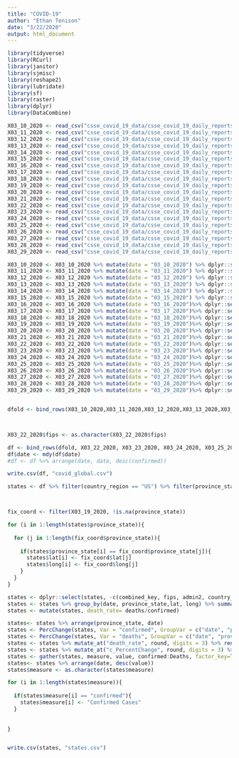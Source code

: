```yaml
---
title: "COVID-19"
author: "Ethan Tenison"
date: "3/22/2020"
output: html_document
---
```


```r

library(tidyverse)
library(RCurl)
library(janitor)
library(sjmisc)
library(reshape2)
library(lubridate)
library(sf)
library(raster)
library(dplyr)
library(DataCombine)

X03_10_2020 <- read_csv("csse_covid_19_data/csse_covid_19_daily_reports/03-10-2020.csv")
X03_11_2020 <- read_csv("csse_covid_19_data/csse_covid_19_daily_reports/03-11-2020.csv")
X03_12_2020 <- read_csv("csse_covid_19_data/csse_covid_19_daily_reports/03-12-2020.csv")
X03_13_2020 <- read_csv("csse_covid_19_data/csse_covid_19_daily_reports/03-13-2020.csv")
X03_14_2020 <- read_csv("csse_covid_19_data/csse_covid_19_daily_reports/03-14-2020.csv")
X03_15_2020 <- read_csv("csse_covid_19_data/csse_covid_19_daily_reports/03-15-2020.csv")
X03_16_2020 <- read_csv("csse_covid_19_data/csse_covid_19_daily_reports/03-16-2020.csv")
X03_17_2020 <- read_csv("csse_covid_19_data/csse_covid_19_daily_reports/03-17-2020.csv")
X03_18_2020 <- read_csv("csse_covid_19_data/csse_covid_19_daily_reports/03-18-2020.csv")
X03_19_2020 <- read_csv("csse_covid_19_data/csse_covid_19_daily_reports/03-19-2020.csv")
X03_20_2020 <- read_csv("csse_covid_19_data/csse_covid_19_daily_reports/03-20-2020.csv")
X03_21_2020 <- read_csv("csse_covid_19_data/csse_covid_19_daily_reports/03-21-2020.csv")
X03_22_2020 <- read_csv("csse_covid_19_data/csse_covid_19_daily_reports/03-22-2020.csv")
X03_23_2020 <- read_csv("csse_covid_19_data/csse_covid_19_daily_reports/03-23-2020.csv")
X03_24_2020 <- read_csv("csse_covid_19_data/csse_covid_19_daily_reports/03-24-2020.csv")
X03_25_2020 <- read_csv("csse_covid_19_data/csse_covid_19_daily_reports/03-25-2020.csv")
X03_26_2020 <- read_csv("csse_covid_19_data/csse_covid_19_daily_reports/03-26-2020.csv")
X03_27_2020 <- read_csv("csse_covid_19_data/csse_covid_19_daily_reports/03-27-2020.csv")
X03_28_2020 <- read_csv("csse_covid_19_data/csse_covid_19_daily_reports/03-28-2020.csv")
X03_29_2020 <- read_csv("csse_covid_19_data/csse_covid_19_daily_reports/03-29-2020.csv")
```


```r

X03_10_2020 <- X03_10_2020 %>% mutate(date = "03_10_2020") %>% dplyr::select(-c("Last Update")) %>% clean_names() %>% rename(lat = latitude, long = longitude) %>% mutate(fips = "NA", admin2 = "NA", combined_key = "NA", active = 0) %>% dplyr::select(fips, admin2, province_state ,country_region ,lat , long ,confirmed,deaths,recovered, active,combined_key ,date)
X03_11_2020 <- X03_11_2020 %>% mutate(date = "03_11_2020") %>% dplyr::select(-c("Last Update"))%>% clean_names() %>% rename(lat = latitude, long = longitude)%>% mutate(fips = "NA", admin2 = "NA", combined_key = "NA", active = 0)%>% dplyr::select(fips, admin2, province_state ,country_region ,lat , long ,confirmed,deaths,recovered, active,combined_key ,date)
X03_12_2020 <- X03_12_2020 %>% mutate(date = "03_12_2020") %>% dplyr::select(-c("Last Update"))%>% clean_names()%>% rename(lat = latitude, long = longitude)%>% mutate(fips = "NA", admin2 = "NA", combined_key = "NA", active = 0)%>% dplyr::select(fips, admin2, province_state ,country_region ,lat , long ,confirmed,deaths,recovered, active,combined_key ,date)
X03_13_2020 <- X03_13_2020 %>% mutate(date = "03_13_2020") %>% dplyr::select(-c("Last Update"))%>% clean_names()%>% rename(lat = latitude, long = longitude)%>% mutate(fips = "NA", admin2 = "NA", combined_key = "NA", active = 0)%>% dplyr::select(fips, admin2, province_state ,country_region ,lat , long ,confirmed,deaths,recovered, active,combined_key ,date)
X03_14_2020 <- X03_14_2020 %>% mutate(date = "03_14_2020") %>% dplyr::select(-c("Last Update"))%>% clean_names()%>% rename(lat = latitude, long = longitude)%>% mutate(fips = "NA", admin2 = "NA", combined_key = "NA", active = 0)%>% dplyr::select(fips, admin2, province_state ,country_region ,lat , long ,confirmed,deaths,recovered, active,combined_key ,date)
X03_15_2020 <- X03_15_2020 %>% mutate(date = "03_15_2020") %>% dplyr::select(-c("Last Update"))%>% clean_names()%>% rename(lat = latitude, long = longitude)%>% mutate(fips = "NA", admin2 = "NA", combined_key = "NA", active = 0)%>% dplyr::select(fips, admin2, province_state ,country_region ,lat , long ,confirmed,deaths,recovered, active,combined_key ,date)
X03_16_2020 <- X03_16_2020 %>% mutate(date = "03_16_2020")%>% dplyr::select(-c("Last Update"))%>% clean_names()%>% rename(lat = latitude, long = longitude)%>% mutate(fips = "NA", admin2 = "NA", combined_key = "NA", active = 0)%>% dplyr::select(fips, admin2, province_state ,country_region ,lat , long ,confirmed,deaths,recovered, active,combined_key ,date)
X03_17_2020 <- X03_17_2020 %>% mutate(date = "03_17_2020")%>% dplyr::select(-c("Last Update"))%>% clean_names()%>% rename(lat = latitude, long = longitude)%>% mutate(fips = "NA", admin2 = "NA", combined_key = "NA", active = 0)%>% dplyr::select(fips, admin2, province_state ,country_region ,lat , long ,confirmed,deaths,recovered, active,combined_key ,date)
X03_18_2020 <- X03_18_2020 %>% mutate(date = "03_18_2020")%>% dplyr::select(-c("Last Update"))%>% clean_names()%>% rename(lat = latitude, long = longitude)%>% mutate(fips = "NA", admin2 = "NA", combined_key = "NA", active = 0)%>% dplyr::select(fips, admin2, province_state ,country_region ,lat , long ,confirmed,deaths,recovered, active,combined_key ,date)
X03_19_2020 <- X03_19_2020 %>% mutate(date = "03_19_2020")%>% dplyr::select(-c("Last Update"))%>% clean_names()%>% rename(lat = latitude, long = longitude)%>% mutate(fips = "NA", admin2 = "NA", combined_key = "NA", active = 0)%>% dplyr::select(fips, admin2, province_state ,country_region ,lat , long ,confirmed,deaths,recovered, active,combined_key ,date)
X03_20_2020 <- X03_20_2020 %>% mutate(date = "03_20_2020")%>% dplyr::select(-c("Last Update"))%>% clean_names()%>% rename(lat = latitude, long = longitude)%>% mutate(fips = "NA", admin2 = "NA", combined_key = "NA", active = 0)%>% dplyr::select(fips, admin2, province_state ,country_region ,lat , long ,confirmed,deaths,recovered, active,combined_key ,date)
X03_21_2020 <- X03_21_2020 %>% mutate(date = "03_21_2020")%>% dplyr::select(-c("Last Update"))%>% clean_names()%>% rename(lat = latitude, long = longitude)%>% mutate(fips = "NA", admin2 = "NA", combined_key = "NA", active = 0)%>% dplyr::select(fips, admin2, province_state ,country_region ,lat , long ,confirmed,deaths,recovered, active,combined_key ,date)
X03_22_2020 <- X03_22_2020 %>% mutate(date = "03_22_2020")%>% dplyr::select(-c("Last_Update"))%>% clean_names()
X03_23_2020 <- X03_23_2020 %>% mutate(date = "03_23_2020")%>% dplyr::select(-c("Last_Update"))%>% clean_names()
X03_24_2020 <- X03_24_2020 %>% mutate(date = "03_24_2020")%>% dplyr::select(-c("Last_Update"))%>% clean_names()
X03_25_2020 <- X03_25_2020 %>% mutate(date = "03_25_2020")%>% dplyr::select(-c("Last_Update"))%>% clean_names()
X03_26_2020 <- X03_26_2020 %>% mutate(date = "03_26_2020")%>% dplyr::select(-c("Last_Update"))%>% clean_names()
X03_27_2020 <- X03_27_2020 %>% mutate(date = "03_27_2020")%>% dplyr::select(-c("Last_Update"))%>% clean_names()
X03_28_2020 <- X03_28_2020 %>% mutate(date = "03_28_2020")%>% dplyr::select(-c("Last_Update"))%>% clean_names()
X03_29_2020 <- X03_29_2020 %>% mutate(date = "03_29_2020")%>% dplyr::select(-c("Last_Update"))%>% clean_names()



```




```r

dfold <- bind_rows(X03_10_2020,X03_11_2020,X03_12_2020,X03_13_2020,X03_14_2020,X03_15_2020,X03_16_2020,X03_17_2020,X03_18_2020,X03_19_2020,X03_20_2020,X03_21_2020)



X03_22_2020$fips <- as.character(X03_22_2020$fips)

df <- bind_rows(dfold, X03_22_2020, X03_23_2020, X03_24_2020, X03_25_2020, X03_26_2020,X03_27_2020,X03_28_2020, X03_29_2020   )
df$date <- mdy(df$date)
#df <- df %>% arrange(date, date, desc(confirmed))


```




```r
write.csv(df, "covid_global.csv")


```


```r
states <- df %>% filter(country_region == "US") %>% filter(province_state != "Diamond Princess") %>% filter( province_state != "Grand Princess") %>% filter( province_state != "Wuhan Evacuee")%>% filter( province_state != "Recovered") %>% filter( province_state != "recovered")%>% filter( province_state != "US" )



fix_coord <- filter(X03_19_2020, !is.na(province_state))

for (i in 1:length(states$province_state)){
  
  for (j in 1:length(fix_coord$province_state)){
    
    if(states$province_state[i] == fix_coord$province_state[j]){
      states$lat[i] <- fix_coord$lat[j]
      states$long[i] <- fix_coord$long[j]
    }
  }
}

states <- dplyr::select(states, -c(combined_key, fips, admin2, country_region))
states <- states %>% group_by(date, province_state,lat, long) %>% summarize(confirmed = sum(confirmed),recovered = sum(recovered), deaths = sum(deaths))
states <- mutate(states, death_rate= deaths/confirmed)


```



```r
states<- states %>% arrange(province_state, date)
states <- PercChange(states, Var = "confirmed", GroupVar = c("date", "province_state"), NewVar = "c_PercentChange", slideBy = -1, type = "percent"  )
states <- PercChange(states, Var = "deaths", GroupVar = c("date", "province_state"), NewVar = "d_PercentChange", slideBy = -1, type = "percent"  )
states <- states %>% mutate_at("death_rate", round, digits = 3) %>% rename(Deaths = deaths, Recovered = recovered, State = province_state)
states <- states %>% mutate_at("c_PercentChange", round, digits = 3) %>% mutate_at("d_PercentChange", round, digits = 3)
states <- gather(states, measure, value, confirmed:Deaths, factor_key=TRUE)
states<- states %>% arrange(date, desc(value))
states$measure <- as.character(states$measure)

for (i in 1:length(states$measure)){
  
  if(states$measure[i] == "confirmed"){
    states$measure[i] <- "Confirmed Cases"
  }
 
  
}



```

```r

write.csv(states, "states.csv")
```
